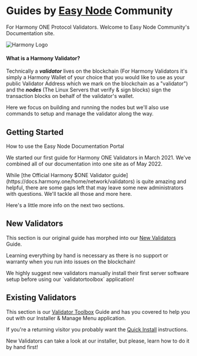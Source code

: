 
# Guides by [Easy Node](https://easynode.one) Community
For Harmony ONE Protocol Validators. Welcome to Easy Node Community's Documentation site.

![Harmony Logo](/harmony_logo_white.png)

#### What is a Harmony Validator?
Technically a _**validator**_ lives on the blockchain \(For Harmony Validators it's simply a Harmony Wallet of your choice that you would like to use as your public Validator Address which we mark on the blockchain as a "validator"\) and the _**nodes**_ \(The Linux Servers that verify & sign blocks\) sign the transaction blocks on behalf of the validator's wallet.

<Callout emoji="ℹ️">
Here we focus on building and running the nodes but we'll also use commands to setup and manage the validator along the way.
</Callout>

## Getting Started
How to use the Easy Node Documentation Portal

We started our first guide for Harmony ONE Validators in March 2021. We've combined all of our documentation into one site as of May 2022.

<Callout type="warning" emoji="⚠️">
While [the Official Harmony $ONE Validator guide](https://docs.harmony.one/home/network/validators) is quite amazing and helpful, there are some gaps left that may leave some new administrators with questions. We'll tackle all those and more here.
</Callout>

Here's a little more info on the next two sections.

## New Validators
This section is our original guide has morphed into our [New Validators](/companion) Guide. 

Learning everything by hand is necessary as there is no support or warranty when you run into issues on the blockchain!

<Callout type="error" emoji="️🚫">
    We highly suggest new validators manually install their first server software setup before using our `validatortoolbox` application!
</Callout>

## Existing Validators
This section is our [Validator Toolbox](/toolbox) Guide and has you covered to help you out with our Installer & Manage Menu application. 

If you're a returning visitor you probably want the [Quick Install](/toolbox/quick-install) instructions.

<Callout type="error" emoji="️🚫">
    New Validators can take a look at our installer, but please, learn how to do it by hand first!
</Callout>